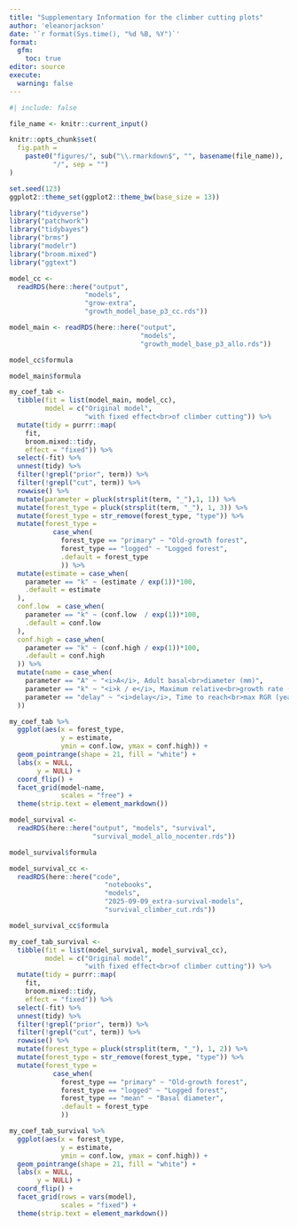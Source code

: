 ```yaml
---
title: "Supplementary Information for the climber cutting plots"
author: 'eleanorjackson'
date: '`r format(Sys.time(), "%d %B, %Y")`' 
format: 
  gfm:
    toc: true
editor: source
execute:
  warning: false
---
```


```r
#| include: false

file_name <- knitr::current_input()

knitr::opts_chunk$set(
  fig.path =
    paste0("figures/", sub("\\.rmarkdown$", "", basename(file_name)), 
           "/", sep = "")
)

set.seed(123)
ggplot2::theme_set(ggplot2::theme_bw(base_size = 13))
```

```r
library("tidyverse")
library("patchwork")
library("tidybayes")
library("brms")
library("modelr")
library("broom.mixed")
library("ggtext")
```

```r
model_cc <- 
  readRDS(here::here("output", 
                   "models", 
                   "grow-extra",
                   "growth_model_base_p3_cc.rds"))

model_main <- readRDS(here::here("output",
                                 "models",
                                 "growth_model_base_p3_allo.rds"))
```

```r
model_cc$formula
```

```r
model_main$formula
```

```r
my_coef_tab <- 
  tibble(fit = list(model_main, model_cc),
         model = c("Original model", 
                   "with fixed effect<br>of climber cutting")) %>%
  mutate(tidy = purrr::map(
    fit,
    broom.mixed::tidy,
    effect = "fixed")) %>% 
  select(-fit) %>% 
  unnest(tidy) %>% 
  filter(!grepl("prior", term)) %>% 
  filter(!grepl("cut", term)) %>% 
  rowwise() %>% 
  mutate(parameter = pluck(strsplit(term, "_"),1, 1)) %>% 
  mutate(forest_type = pluck(strsplit(term, "_"), 1, 3)) %>%
  mutate(forest_type = str_remove(forest_type, "type")) %>%
  mutate(forest_type =
           case_when(
             forest_type == "primary" ~ "Old-growth forest",
             forest_type == "logged" ~ "Logged forest",
             .default = forest_type
             )) %>% 
  mutate(estimate = case_when(
    parameter == "k" ~ (estimate / exp(1))*100,
    .default = estimate
  ),
  conf.low  = case_when(
    parameter == "k" ~ (conf.low  / exp(1))*100,
    .default = conf.low 
  ),
  conf.high = case_when(
    parameter == "k" ~ (conf.high / exp(1))*100,
    .default = conf.high
  )) %>%
  mutate(name = case_when(
    parameter == "A" ~ "<i>A</i>, Adult basal<br>diameter (mm)",
    parameter == "k" ~ "<i>k / e</i>, Maximum relative<br>growth rate (% year<sup>-1</sup>)",
    parameter == "delay" ~ "<i>delay</i>, Time to reach<br>max RGR (years)"
  ))
```

```r
my_coef_tab %>% 
  ggplot(aes(x = forest_type, 
             y = estimate, 
             ymin = conf.low, ymax = conf.high)) +
  geom_pointrange(shape = 21, fill = "white") +
  labs(x = NULL,
       y = NULL) +
  coord_flip() +
  facet_grid(model~name, 
             scales = "free") +
  theme(strip.text = element_markdown())
```

```r
model_survival <-
  readRDS(here::here("output", "models", "survival",
                     "survival_model_allo_nocenter.rds"))
```

```r
model_survival$formula
```

```r
model_survival_cc <-
  readRDS(here::here("code",
                        "notebooks",
                        "models",
                        "2025-09-09_extra-survival-models",
                        "survival_climber_cut.rds"))
```

```r
model_survival_cc$formula
```

```r
my_coef_tab_survival <- 
  tibble(fit = list(model_survival, model_survival_cc),
         model = c("Original model", 
                   "with fixed effect<br>of climber cutting")) %>%
  mutate(tidy = purrr::map(
    fit,
    broom.mixed::tidy,
    effect = "fixed")) %>% 
  select(-fit) %>% 
  unnest(tidy) %>% 
  filter(!grepl("prior", term)) %>% 
  filter(!grepl("cut", term)) %>% 
  rowwise() %>% 
  mutate(forest_type = pluck(strsplit(term, "_"), 1, 2)) %>%
  mutate(forest_type = str_remove(forest_type, "type")) %>% 
  mutate(forest_type =
           case_when(
             forest_type == "primary" ~ "Old-growth forest",
             forest_type == "logged" ~ "Logged forest",
             forest_type == "mean" ~ "Basal diameter",
             .default = forest_type
             )) 
```

```r
my_coef_tab_survival %>% 
  ggplot(aes(x = forest_type, 
             y = estimate, 
             ymin = conf.low, ymax = conf.high)) +
  geom_pointrange(shape = 21, fill = "white") +
  labs(x = NULL,
       y = NULL) +
  coord_flip() +
  facet_grid(rows = vars(model), 
             scales = "fixed") +
  theme(strip.text = element_markdown())
```
